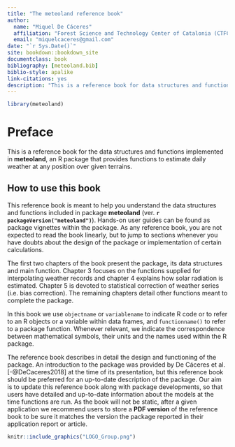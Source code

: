 ```yaml
--- 
title: "The meteoland reference book"
author: 
  name: "Miquel De Cáceres"
  affiliation: "Forest Science and Technology Center of Catalonia (CTFC)"
  email: "miquelcaceres@gmail.com"
date: "`r Sys.Date()`"
site: bookdown::bookdown_site
documentclass: book
bibliography: [meteoland.bib]
biblio-style: apalike
link-citations: yes
description: "This is a reference book for data structures and functions included in package meteoland."
---
```


```r
library(meteoland)
```

# Preface {-}

This is a reference book for the data structures and functions implemented in **meteoland**, an R package that provides functions to estimate daily weather at any position over given terrains.

## How to use this book {-}

This reference book is meant to help you understand the data structures and functions included in package **meteoland** (ver. **`r packageVersion("meteoland")`**). Hands-on user guides can be found as package vignettes within the package. As any reference book, you are not expected to read the book linearly, but to jump to sections whenever you have doubts about the design of the package or implementation of certain calculations.

The first two chapters of the book present the package, its data structures and main function. Chapter 3 focuses on the functions supplied for interpolating weather records and chapter 4 explains how solar radiation is estimated. Chapter 5 is devoted to statistical correction of weather series (i.e. bias correction). The remaining chapters detail other functions meant to complete the package.

In this book we use `objectname` or `variablename` to indicate R code or to refer to an R objects or a variable within data frames, and `functionname()` to refer to a package function. Whenever relevant, we indicate the correspondence between mathematical symbols, their units and the names used within the R package. 

The reference book describes in detail the design and functioning of the package. An introduction to the package was provided by De Cáceres et al. [-@DeCaceres2018] at the time of its presentation, but this reference book should be preferred for an up-to-date description of the package. Our aim is to update this reference book along with package developments, so that users have detailed and up-to-date information about the models at the time functions are run. As the book will not be static, after a given application we recommend users to store a **PDF version** of the reference book to be sure it matches the version the package reported in their application report or article.

```r
knitr::include_graphics("LOGO_Group.png")
```
